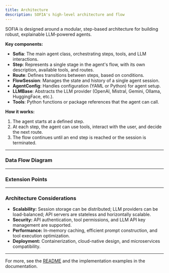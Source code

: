 ```yaml
---
title: Architecture
description: SOFIA's high-level architecture and flow
---
```


SOFIA is designed around a modular, step-based architecture for building robust, explainable LLM-powered agents.

<Mermaid
  chart='
    graph TD
      User[User] <--> WebUI[Web Interface]
      User <--> CLI[Command Line]
      User <--> API[HTTP/WebSocket API]
      subgraph "SOFIA Core"
        Sofia[Sofia Agent]
        SessionManager[Session Manager]
        FlowEngine[Flow Engine]
        ToolRegistry[Tool Registry]
        LLMProvider[LLM Provider]
      end
      WebUI --> Sofia
      CLI --> Sofia
      API --> Sofia
      Sofia <--> SessionManager
      Sofia <--> FlowEngine
      FlowEngine <--> ToolRegistry
      FlowEngine <--> LLMProvider
      LLMProvider <--> OpenAI[OpenAI]
      LLMProvider <--> Mistral[Mistral]
      LLMProvider <--> Gemini[Gemini]
      LLMProvider <--> Ollama[Ollama]
      LLMProvider <--> HuggingFace[HuggingFace]
      LLMProvider <--> CustomLLM[Custom LLM]
      ToolRegistry <--> BuiltInTools[Built-in Tools]
      ToolRegistry <--> CustomTools[Custom Tools]
      ToolRegistry <--> PackageTools[Package Tools]
      SessionManager <--> InMemory[In-Memory Store]
      SessionManager <--> Redis[Redis]
      SessionManager <--> DB[Database]
      style Sofia fill:#f9f,stroke:#333,stroke-width:2px
      style FlowEngine fill:#bbf,stroke:#333,stroke-width:2px
      style ToolRegistry fill:#bfb,stroke:#333,stroke-width:2px
      style LLMProvider fill:#fbb,stroke:#333,stroke-width:2px
      style SessionManager fill:#fbf,stroke:#333,stroke-width:2px'
/>

**Key components:**
- **Sofia**: The main agent class, orchestrating steps, tools, and LLM interactions.
- **Step**: Represents a single stage in the agent's flow, with its own description, available tools, and routes.
- **Route**: Defines transitions between steps, based on conditions.
- **FlowSession**: Manages the state and history of a single agent session.
- **AgentConfig**: Handles configuration (YAML or Python) for agent setup.
- **LLMBase**: Abstracts the LLM provider (OpenAI, Mistral, Gemini, Ollama, HuggingFace, etc.).
- **Tools**: Python functions or package references that the agent can call.

**How it works:**
1. The agent starts at a defined step.
2. At each step, the agent can use tools, interact with the user, and decide the next route.
3. The flow continues until an end step is reached or the session is terminated.

---

### Data Flow Diagram

<Mermaid
  chart="
    sequenceDiagram
      participant User
      participant Agent as Sofia Agent
      participant Flow as Flow Engine
      participant LLM as LLM Provider
      participant Tools as Tool Registry
      participant Session as Session Manager
      User->>Agent: Send message
      Agent->>Session: Get or create session
      Session->>Agent: Return session state
      Agent->>Flow: Process message
      Flow->>LLM: Generate step response
      LLM->>Flow: Return LLM response
      alt Tool Execution Required
        Flow->>Tools: Execute tool
        Tools->>Flow: Return tool result
        Flow->>LLM: Generate response with tool result
        LLM->>Flow: Return updated response
      end
      Flow->>Agent: Return final response
      Agent->>Session: Update session state
      Agent->>User: Send response
  "
/>

---

### Extension Points

<Mermaid
  chart='
    graph TD
      subgraph "Extension Points"
        Tools[Custom Tools]
        LLMs[Custom LLM Providers]
        Storage[Custom Storage]
        UI[Custom UI]
        Steps[Custom Step Types]
      end
      Tools -->|Extends| ToolRegistry[Tool Registry]
      LLMs -->|Extends| LLMProvider[LLM Provider]
      Storage -->|Extends| SessionManager[Session Manager]
      UI -->|Consumes| API[HTTP/WebSocket API]
      Steps -->|Extends| FlowEngine[Flow Engine]
      classDef extension fill:#ffd,stroke:#d90,stroke-width:2px
      class Tools,LLMs,Storage,UI,Steps extension'
/>

---

### Architecture Considerations

- **Scalability:** Session storage can be distributed; LLM providers can be load-balanced; API servers are stateless and horizontally scalable.
- **Security:** API authentication, tool permissions, and LLM API key management are supported.
- **Performance:** In-memory caching, efficient prompt construction, and tool execution optimization.
- **Deployment:** Containerization, cloud-native design, and microservices compatibility.

---

For more, see the [README](https://github.com/poly-eye/sofia) and the implementation examples in the documentation.
